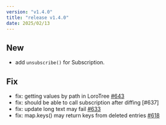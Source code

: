 ```yaml
---
version: "v1.4.0"
title: "release v1.4.0"
date: 2025/02/13
---
```


## New

- add `unsubscribe()` for Subscription.

## Fix

- fix: getting values by path in LoroTree [#643](https://github.com/loro-dev/loro/pull/643)
- fix: should be able to call subscription after diffing [#637]
- fix: update long text may fail [#633](https://github.com/loro-dev/loro/pull/633)
- fix: map.keys() may return keys from deleted entries [#618](https://github.com/loro-dev/loro/pull/618)